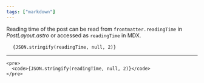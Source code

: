 ```yaml
---
tags: ["markdown"]
---
```


Reading time of the post can be read from `frontmatter.readingTime` in
_PostLayout.astro_ or accessed as `readingTime` in MDX.

<pre>
  <code>{JSON.stringify(readingTime, null, 2)}</code>
</pre>

---

```mdx
<pre>
  <code>{JSON.stringify(readingTime, null, 2)}</code>
</pre>
```
